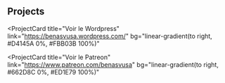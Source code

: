 ## Projects

<ProjectCard
  title="Voir le Wordpress"
  link="https://benasvusa.wordpress.com/"
  bg="linear-gradient(to right, #D4145A 0%, #FBB03B 100%)"
>

</ProjectCard>

<ProjectCard
  title="Voir le Patreon"
  link="https://www.patreon.com/benasvusa"
  bg="linear-gradient(to right, #662D8C 0%, #ED1E79 100%)"
>
</ProjectCard>
